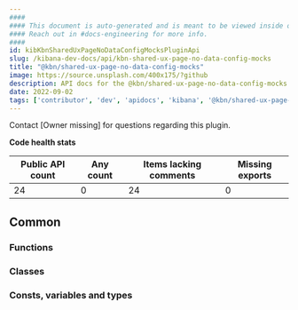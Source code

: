 ```yaml
---
####
#### This document is auto-generated and is meant to be viewed inside our experimental, new docs system.
#### Reach out in #docs-engineering for more info.
####
id: kibKbnSharedUxPageNoDataConfigMocksPluginApi
slug: /kibana-dev-docs/api/kbn-shared-ux-page-no-data-config-mocks
title: "@kbn/shared-ux-page-no-data-config-mocks"
image: https://source.unsplash.com/400x175/?github
description: API docs for the @kbn/shared-ux-page-no-data-config-mocks plugin
date: 2022-09-02
tags: ['contributor', 'dev', 'apidocs', 'kibana', '@kbn/shared-ux-page-no-data-config-mocks']
---
```




Contact [Owner missing] for questions regarding this plugin.

**Code health stats**

| Public API count  | Any count | Items lacking comments | Missing exports |
|-------------------|-----------|------------------------|-----------------|
| 24 | 0 | 24 | 0 |

## Common

### Functions
<DocDefinitionList data={kbnSharedUxPageNoDataConfigMocksObj.common.functions}/>

### Classes
<DocDefinitionList data={kbnSharedUxPageNoDataConfigMocksObj.common.classes}/>

### Consts, variables and types
<DocDefinitionList data={kbnSharedUxPageNoDataConfigMocksObj.common.misc}/>

